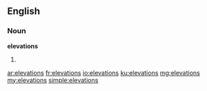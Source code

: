 ==English==

===Noun===
'''elevations'''

# {{plural of|[[elevation]]}}

[[ar:elevations]]
[[fr:elevations]]
[[io:elevations]]
[[ku:elevations]]
[[mg:elevations]]
[[my:elevations]]
[[simple:elevations]]
